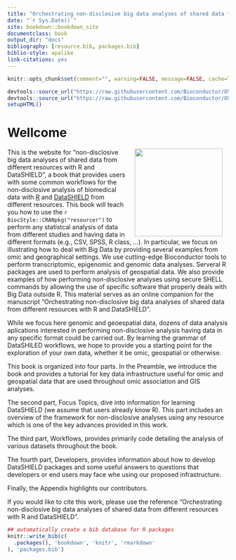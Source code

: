 ```yaml
--- 
title: "Orchestrating non-disclosive big data analyses of shared data from different resources with R and DataSHIELD"
date: "`r Sys.Date()`"
site: bookdown::bookdown_site
documentclass: book
output_dir: "docs"
bibliography: [resource.bib, packages.bib]
biblio-style: apalike
link-citations: yes
---
```


```r
knitr::opts_chunk$set(comment="", warning=FALSE, message=FALSE, cache=TRUE)
```

```r
devtools::source_url("https://raw.githubusercontent.com/Bioconductor/OSCABase/master/package/R/prettySessionInfo.R")
devtools::source_url("https://raw.githubusercontent.com/Bioconductor/OSCABase/master/package/R/setupHTML.R")
setupHTML()
```

# Wellcome {-}


<img src="fig/datashield.jpg" width="200" align="right" style="margin: 0 1em 0 1em" /></a> 

This is the website for “non-disclosive big data analyses of shared data from different resources with R and DataSHIELD”, a book that provides users with some common workflows for the non-disclosive analysis of biomedical data with [R](https://cran.r-project.org/) and [DataSHIELD](http://www.datashield.ac.uk/) from different resources. This book will teach you how to use the `r BiocStyle::CRANpkg("resourcer")` to perform any statistcal analysis of data from different studies and having data in different formats (e.g., CSV, SPSS, R class, ...). In particular, we focus on illustrating how to deal with Big Data by providing several examples from omic and geographical settings. We use cutting-edge Bioconductor tools to perform transcriptomic, epigenomic and genomic data analyses. Serveral R packages are used to perform analysis of geospatial data. We also provide examples of how performing non-disclosive analyses using secure SHELL commands by allowing the use of specific software that properly deals with Big Data outside R. This material serves as an online companion for the manuscript “Orchestrating non-disclosive big data analyses of shared data from different resources with R and DataSHIELD”.


While we focus here genomic and geoespatial data, dozens of data analysis aplications interested in performing non-disclosive analysis having data in any specific format could be carried out. By learning the grammar of DataSHILED workflows, we hope to provide you a starting point for the exploration of your own data, whether it be omic, geospatial or otherwise.

This book is organized into four parts. In the Preamble, we introduce the book and provides a tutorial for key data infrastructure useful for omic and geospatial data that are used throughout omic association and GIS analyses.

The second part, Focus Topics, dive into information for learning DataSHIELD (we assume that users already know R). This part includes an overview of the framework for non-disclosive analyses using any resource which is one of the key advances provided in this work. 

The third part, Workflows, provides primarily code detailing the analysis of various datasets throughout the book. 

The fourth part, Developers, provides information about how to develop DataSHIELD packages and some useful answers to questions that developers or end users may face whe using our proposed infrastructure.

Finally, the Appendix highlights our contributors.

If you would like to cite this work, please use the reference “Orchestrating non-disclosive big data analyses of shared data from different resources with R and DataSHIELD”.

```r
## automatically create a bib database for R packages
knitr::write_bib(c(
  .packages(), 'bookdown', 'knitr', 'rmarkdown'
), 'packages.bib')
```


